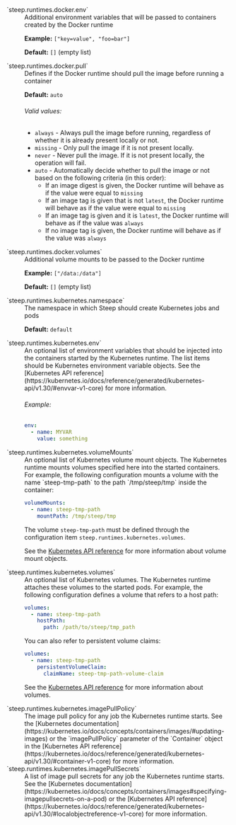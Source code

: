 <dl>
<dt>`steep.runtimes.docker.env`</dt>
<dd>
Additional environment variables that will be passed to containers created by the <DocsLink href="#docker-runtime">Docker runtime</DocsLink>

**Example:** `["key=value", "foo=bar"]`

**Default:** `[]` (empty list)
</dd>

<dt>`steep.runtimes.docker.pull`</dt>
<dd>
Defines if the <DocsLink href="#docker-runtime">Docker runtime</DocsLink> should pull the image before running a container

**Default:** `auto`

###### Valid values:

* `always` - Always pull the image before running, regardless of whether it is already present locally or not.
* `missing` - Only pull the image if it is not present locally.
* `never` - Never pull the image. If it is not present locally, the operation will fail.
* `auto` - Automatically decide whether to pull the image or not based on the following criteria (in this order):
  * If an image digest is given, the Docker runtime will behave as if the value were equal to `missing`
  * If an image tag is given that is not `latest`, the Docker runtime will behave as if the value were equal to `missing`
  * If an image tag is given and it is `latest`, the Docker runtime will behave as if the value was `always`
  * If no image tag is given, the Docker runtime will behave as if the value was `always`
</dd>

<dt>`steep.runtimes.docker.volumes`</dt>
<dd>
Additional volume mounts to be passed to the <DocsLink href="#docker-runtime">Docker runtime</DocsLink>

**Example:** `["/data:/data"]`

**Default:** `[]` (empty list)
</dd>

<dt>`steep.runtimes.kubernetes.namespace`</dt>
<dd>
The namespace in which Steep should create Kubernetes jobs and pods

**Default:** `default`
</dd>

<dt>`steep.runtimes.kubernetes.env`</dt>
<dd>
An optional list of environment variables that should be injected into the containers started by the <DocsLink href="#kubernetes-runtime">Kubernetes runtime</DocsLink>. The list items should be Kubernetes environment variable objects. See the [Kubernetes API reference](https://kubernetes.io/docs/reference/generated/kubernetes-api/v1.30/#envvar-v1-core) for more information.

###### Example:

```yaml
env:
  - name: MYVAR
    value: something
```
</dd>

<dt>`steep.runtimes.kubernetes.volumeMounts`</dt>
<dd>
An optional list of Kubernetes volume mount objects. The <DocsLink href="#kubernetes-runtime">Kubernetes runtime</DocsLink> mounts volumes specified here into the started containers. For example, the following configuration mounts a volume with the name `steep-tmp-path` to the path `/tmp/steep/tmp` inside the container:

```yaml
volumeMounts:
  - name: steep-tmp-path
    mountPath: /tmp/steep/tmp
```

The volume `steep-tmp-path` must be defined through the configuration item `steep.runtimes.kubernetes.volumes`.

See the [Kubernetes API reference](https://kubernetes.io/docs/reference/generated/kubernetes-api/v1.30/#volumemount-v1-core) for more information about volume mount objects.
</dd>

<dt>`steep.runtimes.kubernetes.volumes`</dt>
<dd>
An optional list of Kubernetes volumes. The <DocsLink href="#kubernetes-runtime">Kubernetes runtime</DocsLink> attaches these volumes to the started pods. For example, the following configuration defines a volume that refers to a host path:

```yaml
volumes:
  - name: steep-tmp-path
    hostPath:
      path: /path/to/steep/tmp_path
```

You can also refer to persistent volume claims:

```yaml
volumes:
  - name: steep-tmp-path
    persistentVolumeClaim:
      claimName: steep-tmp-path-volume-claim
```

See the [Kubernetes API reference](https://kubernetes.io/docs/reference/generated/kubernetes-api/v1.30/#volume-v1-core) for more information about volumes.
</dd>

<dt>`steep.runtimes.kubernetes.imagePullPolicy`</dt>
<dd>
The image pull policy for any job the <DocsLink href="#kubernetes-runtime">Kubernetes runtime</DocsLink> starts. See the [Kubernetes documentation](https://kubernetes.io/docs/concepts/containers/images/#updating-images) or the `imagePullPolicy` parameter of the `Container` object in the [Kubernetes API reference](https://kubernetes.io/docs/reference/generated/kubernetes-api/v1.30/#container-v1-core) for more information.
</dd>

<dt>`steep.runtimes.kubernetes.imagePullSecrets`</dt>
<dd>
A list of image pull secrets for any job the <DocsLink href="#kubernetes-runtime">Kubernetes runtime</DocsLink> starts. See the [Kubernetes documentation](https://kubernetes.io/docs/concepts/containers/images#specifying-imagepullsecrets-on-a-pod) or the [Kubernetes API reference](https://kubernetes.io/docs/reference/generated/kubernetes-api/v1.30/#localobjectreference-v1-core) for more information.
</dd>
</dl>
